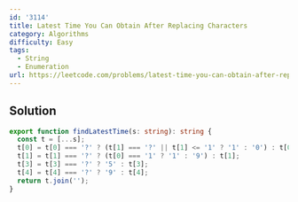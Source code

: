 ```yaml
---
id: '3114'
title: Latest Time You Can Obtain After Replacing Characters
category: Algorithms
difficulty: Easy
tags:
  - String
  - Enumeration
url: https://leetcode.com/problems/latest-time-you-can-obtain-after-replacing-characters
---
```


## Solution

```typescript showLineNumbers
export function findLatestTime(s: string): string {
  const t = [...s];
  t[0] = t[0] === '?' ? (t[1] === '?' || t[1] <= '1' ? '1' : '0') : t[0];
  t[1] = t[1] === '?' ? (t[0] === '1' ? '1' : '9') : t[1];
  t[3] = t[3] === '?' ? '5' : t[3];
  t[4] = t[4] === '?' ? '9' : t[4];
  return t.join('');
}
```
